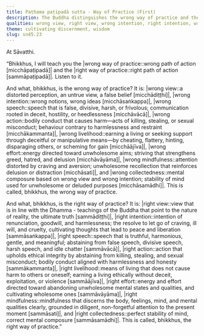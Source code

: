 ```yaml
---
title: Paṭhama paṭipadā sutta - Way of Practice (First)
description: The Buddha distinguishes the wrong way of practice and the right way of practice.
qualities: wrong view, right view, wrong intention, right intention, wrong speech, right speech, wrong livelihood, right livelihood, wrong effort, right effort, wrong mindfulness, mindfulness, distraction, collectedness
theme: cultivating discernment, wisdom
slug: sn45.23
---
```


At Sāvatthi.

“Bhikkhus, I will teach you the |wrong way of practice::wrong path of action [micchāpaṭipadā]| and the |right way of practice::right path of action [sammāpaṭipadā]|. Listen to it.

And what, bhikkhus, is the wrong way of practice? It is: |wrong view::a distorted perception, an untrue view, a false belief [micchādiṭṭhi]|, |wrong intention::wrong notions, wrong ideas [micchāsaṅkappa]|, |wrong speech::speech that is false, divisive, harsh, or frivolous; communication rooted in deceit, hostility, or heedlessness [micchāvācā]|, |wrong action::bodily conduct that causes harm—acts of killing, stealing, or sexual misconduct; behaviour contrary to harmlessness and restraint [micchākammanta]|, |wrong livelihood::earning a living or seeking support through deceitful or manipulative means—by cheating, flattery, hinting, disparaging others, or scheming for gain [micchāājīva]|, |wrong effort::energy directed toward unwholesome aims; striving that strengthens greed, hatred, and delusion [micchāvāyāma]|, |wrong mindfulness::attention distorted by craving and aversion; unwholesome recollection that reinforces delusion or distraction [micchāsati]|, and |wrong collectedness::mental composure based on wrong view and wrong intention; stability of mind used for unwholesome or deluded purposes [micchāsamādhi]|. This is called, bhikkhus, the wrong way of practice.

And what, bhikkhus, is the right way of practice? It is: |right view::view that is in line with the Dhamma - teachings of the Buddha that point to the nature of reality, the ultimate truth [sammādiṭṭhi]|, |right intention::intention of renunciation, goodwill, and harmlessness; the resolve to let go of craving, ill will, and cruelty, cultivating thoughts that lead to peace and liberation [sammāsaṅkappa]|, |right speech::speech that is truthful, harmonious, gentle, and meaningful; abstaining from false speech, divisive speech, harsh speech, and idle chatter [sammāvācā]|, |right action::action that upholds ethical integrity by abstaining from killing, stealing, and sexual misconduct; bodily conduct aligned with harmlessness and honesty [sammākammanta]|, |right livelihood::means of living that does not cause harm to others or oneself; earning a living ethically without deceit, exploitation, or violence [sammāājīva]|, |right effort::energy and effort directed toward abandoning unwholesome mental states and qualities, and cultivating wholesome ones [sammāvāyāma]|, |right mindfulness::mindfulness that discerns the body, feelings, mind, and mental qualities clearly, grounded in diligent, non-forgetful attention to the present moment [sammāsati]|, and |right collectedness::perfect stability of mind, correct mental composure [sammāsamādhi]|. This is called, bhikkhus, the right way of practice.”